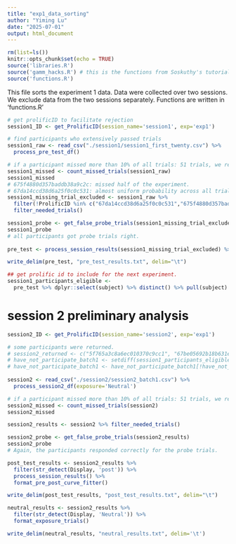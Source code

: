 ```yaml
---
title: "exp1_data_sorting"
author: "Yiming Lu"
date: "2025-07-01"
output: html_document
---
```


```r
rm(list=ls())
knitr::opts_chunk$set(echo = TRUE)
source('libraries.R')
source('gamm_hacks.R') # this is the functions from Soskuthy's tutorial in 2017.
source('functions.R')
```

This file sorts the experiment 1 data. Data were collected over two sessions. We exclude data from the two sessions separately. Functions are written in 'functions.R'

```r
# get prolificID to facilitate rejection
session1_ID <- get_ProlificID(session_name='session1', exp='exp1')

# find participants who extensively passed trials
session1_raw <- read_csv("./session1/session1_first_twenty.csv") %>% 
  process_pre_test_df()

# if a participant missed more than 10% of all trials: 51 trials, we reject the participant
session1_missed <- count_missed_trials(session1_raw)
session1_missed
# 675f4880d357baddb38a9c2c: missed half of the experiment.  
# 67da14ccd38d6a25f0c0c531: almost uniform probability across all trials.
session1_missing_trial_excluded <- session1_raw %>% 
  filter(!ProlificID %in% c("67da14ccd38d6a25f0c0c531","675f4880d357baddb38a9c2c")) %>% 
  filter_needed_trials()

session1_probe <- get_false_probe_trials(session1_missing_trial_excluded)
session1_probe
# all participants got probe trials right.
 
pre_test <- process_session_results(session1_missing_trial_excluded) %>% format_pre_post_curve_fitter()

write_delim(pre_test, "pre_test_results.txt", delim="\t")

## get prolific id to include for the next experiment.
session1_participants_eligible <- 
  pre_test %>% dplyr::select(subject) %>% distinct() %>% pull(subject)
```

# session 2 preliminary analysis
```r
session2_ID <- get_ProlificID(session_name='session2', exp='exp1')

# some participants were returned.
# session2_returned <- c("5f765a3c8a6ec010370c9cc1", "67be05692b18b631ece5fd2e", "675aaec58dfc729c338a52eb")
# have_not_participate_batch1 <- setdiff(session1_participants_eligible, session2_ID)
# have_not_participate_batch1 <- have_not_participate_batch1[!have_not_participate_batch1 %in% session2_returned] 
  
session2 <- read_csv("./session2/session2_batch1.csv") %>% 
  process_session2_df(exposure='Neutral')

# if a participant missed more than 10% of all trials: 51 trials, we reject the participant
session2_missed <- count_missed_trials(session2) 
session2_missed

session2_results <- session2 %>% filter_needed_trials()

session2_probe <- get_false_probe_trials(session2_results) 
session2_probe
# Again, the participants responded correctly for the probe trials.

post_test_results <- session2_results %>% 
  filter(str_detect(Display, 'post')) %>% 
  process_session_results() %>% 
  format_pre_post_curve_fitter()

write_delim(post_test_results, "post_test_results.txt", delim="\t")

neutral_results <- session2_results %>% 
  filter(str_detect(Display, 'Neutral')) %>% 
  format_exposure_trials()

write_delim(neutral_results, "neutral_results.txt", delim='\t')
```
